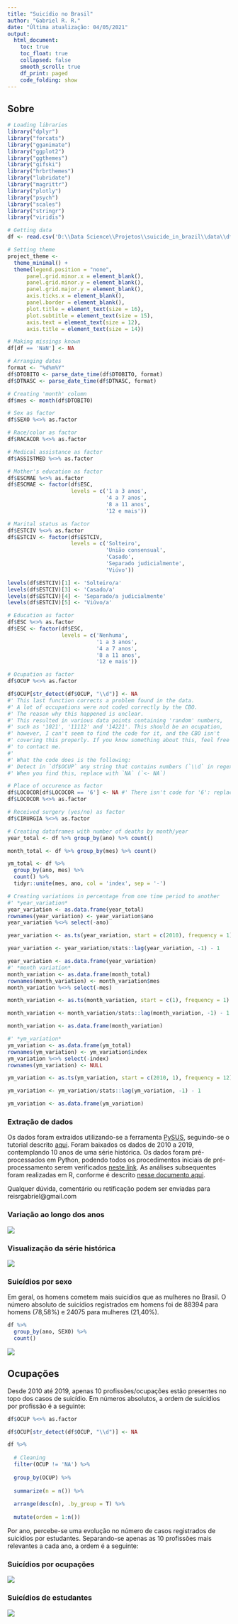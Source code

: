 ```yaml
---
title: "Suicídio no Brasil"
author: "Gabriel R. R."
date: "Última atualização: 04/05/2021"
output: 
  html_document:
    toc: true
    toc_float: true
    collapsed: false
    smooth_scroll: true
    df_print: paged
    code_folding: show
---
```

## Sobre

```r
# Loading libraries
library("dplyr")
library("forcats")
library("gganimate")
library("ggplot2")
library("ggthemes")
library("gifski")
library("hrbrthemes")
library("lubridate")
library("magrittr")
library("plotly")
library("psych")
library("scales")
library("stringr")
library("viridis")

# Getting data
df <- read.csv('D:\\Data Science\\Projetos\\suicide_in_brazil\\data\\df.csv', encoding = 'UTF-8')[-1]

# Setting theme
project_theme <- 
  theme_minimal() + 
  theme(legend.position = "none",
      panel.grid.minor.x = element_blank(),
      panel.grid.minor.y = element_blank(),
      panel.grid.major.y = element_blank(),
      axis.ticks.x = element_blank(),
      panel.border = element_blank(),
      plot.title = element_text(size = 16),
      plot.subtitle = element_text(size = 15),
      axis.text = element_text(size = 12),
      axis.title = element_text(size = 14))

# Making missings known
df[df == 'NaN'] <- NA

# Arranging dates
format <- "%d%m%Y"
df$DTOBITO <- parse_date_time(df$DTOBITO, format)
df$DTNASC <- parse_date_time(df$DTNASC, format)

# Creating 'month' column
df$mes <- month(df$DTOBITO)

# Sex as factor
df$SEXO %<>% as.factor

# Race/color as factor
df$RACACOR %<>% as.factor

# Medical assistance as factor
df$ASSISTMED %<>% as.factor

# Mother's education as factor
df$ESCMAE %<>% as.factor
df$ESCMAE <- factor(df$ESC,
                    levels = c('1 a 3 anos',
                               '4 a 7 anos',
                               '8 a 11 anos',
                               '12 e mais'))

# Marital status as factor
df$ESTCIV %<>% as.factor
df$ESTCIV <- factor(df$ESTCIV,
                    levels = c('Solteiro',
                               'União consensual',
                               'Casado',
                               'Separado judicialmente',
                               'Viúvo'))

levels(df$ESTCIV)[1] <- 'Solteiro/a'
levels(df$ESTCIV)[3] <- 'Casado/a'
levels(df$ESTCIV)[4] <- 'Separado/a judicialmente'
levels(df$ESTCIV)[5] <- 'Viúvo/a'

# Education as factor
df$ESC %<>% as.factor
df$ESC <- factor(df$ESC,
                 levels = c('Nenhuma',
                            '1 a 3 anos',
                            '4 a 7 anos',
                            '8 a 11 anos',
                            '12 e mais'))

# Ocupation as factor
df$OCUP %<>% as.factor

df$OCUP[str_detect(df$OCUP, "\\d")] <- NA
#' This last function corrects a problem found in the data.
#' A lot of occupations were not coded correctly by the CBO.
#' The reason why this happened is unclear.
#' This resulted in various data points containing 'random' numbers,
#' such as '1021', '11112' and '14221'. This should be an ocupation,
#' however, I can't seem to find the code for it, and the CBO isn't
#' covering this properly. If you know something about this, feel free
#' to contact me.
#' 
#' What the code does is the following:
#' Detect in `df$OCUP` any string that contains numbers (`\\d` in regex).
#' When you find this, replace with `NA` (`<- NA`)

# Place of occurence as factor
df$LOCOCOR[df$LOCOCOR == '6'] <- NA #' There isn't code for '6': replace with NA
df$LOCOCOR %<>% as.factor

# Received surgery (yes/no) as factor
df$CIRURGIA %<>% as.factor

# Creating dataframes with number of deaths by month/year
year_total <- df %>% group_by(ano) %>% count()

month_total <- df %>% group_by(mes) %>% count()

ym_total <- df %>% 
  group_by(ano, mes) %>% 
  count() %>% 
  tidyr::unite(mes, ano, col = 'index', sep = '-')

# Creating variations in percentage from one time period to another
#' *year_variation*
year_variation <- as.data.frame(year_total)
rownames(year_variation) <- year_variation$ano
year_variation %<>% select(-ano)

year_variation <- as.ts(year_variation, start = c(2010), frequency = 1)

year_variation <- year_variation/stats::lag(year_variation, -1) - 1

year_variation <- as.data.frame(year_variation)
#' *month variation*
month_variation <- as.data.frame(month_total)
rownames(month_variation) <- month_variation$mes
month_variation %<>% select(-mes)

month_variation <- as.ts(month_variation, start = c(1), frequency = 1)

month_variation <- month_variation/stats::lag(month_variation, -1) - 1

month_variation <- as.data.frame(month_variation)

#' *ym_variation*
ym_variation <- as.data.frame(ym_total)
rownames(ym_variation) <- ym_variation$index
ym_variation %<>% select(-index)
rownames(ym_variation) <- NULL

ym_variation <- as.ts(ym_variation, start = c(2010, 1), frequency = 12)

ym_variation <- ym_variation/stats::lag(ym_variation, -1) - 1

ym_variation <- as.data.frame(ym_variation)

```


### Extração de dados
Os dados foram extraídos utilizando-se a ferramenta [PySUS](https://github.com/AlertaDengue/PySUS),
seguindo-se o tutorial descrito [aqui](https://medium.com/psicodata/baixando-e-processando-dados-do-datasus-sobre-suic%C3%ADdio-com-python-656afa17f6ad?source=friends_link&sk=4e94866d21707aefec13aafe5923d6f1).
Foram baixados os dados de 2010 a 2019, contemplando 10 anos de uma série histórica. Os dados foram pré-processados em Python, podendo todos os procedimentos iniciais de pré-processamento
serem verificados [neste link](https://github.com/GabrielReisR/suicide_in_brazil/blob/main/getting_pysus_data_2010_2019.ipynb). As análises subsequentes foram realizadas em R, conforme é descrito
[nesse documento aqui](https://github.com/GabrielReisR/suicide_in_brazil/blob/main/analyses.R).

Qualquer dúvida, comentário ou retificação podem ser enviadas para reisrgabriel@gmail.com

### Variação ao longo dos anos
![](D:/Data Science/Projetos/suicide_in_brazil/figures/suicide_var_by_year.png) 

### Visualização da série histórica

![](D:/Data Science/Projetos/suicide_in_brazil/figures/suicides_across_years.gif) 

### Suicídios por sexo

Em geral, os homens cometem mais suicídios que as mulheres no Brasil. O número absoluto de suicídios registrados em homens foi de 88394 para homens (78,58%) e 24075	para mulheres (21,40%).

```r
df %>% 
  group_by(ano, SEXO) %>% 
  count()
```

![](D:/Data Science/Projetos/suicide_in_brazil/figures/suicides_by_sex_by_year.gif)

## Ocupações

Desde 2010 até 2019, apenas 10 profissões/ocupações estão presentes no topo dos casos de suicídio. Em números absolutos, a ordem de suicídios por profissão é a seguinte:

```r
df$OCUP %<>% as.factor

df$OCUP[str_detect(df$OCUP, "\\d")] <- NA

df %>%
  
  # Cleaning
  filter(OCUP != 'NA') %>% 
  
  group_by(OCUP) %>% 
  
  summarize(n = n()) %>%
  
  arrange(desc(n), .by_group = T) %>% 
  
  mutate(ordem = 1:n())
```

Por ano, percebe-se uma evolução no número de casos registrados de suicídios por estudantes. Separando-se apenas as 10 profissões mais relevantes a cada ano, a ordem é a seguinte:

### Suicídios por ocupações
![](D:/Data Science/Projetos/suicide_in_brazil/figures/suicides_by_ocup.gif) 

### Suicídios de estudantes
![](D:/Data Science/Projetos/suicide_in_brazil/figures/student_suicides.png)


